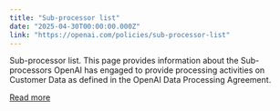 ```yaml
---
title: "Sub-processor list"
date: "2025-04-30T00:00:00.000Z"
link: "https://openai.com/policies/sub-processor-list"
---
```


Sub-processor list. This page provides information about the Sub-processors OpenAI has engaged to provide processing activities on Customer Data as defined in the OpenAI Data Processing Agreement.

[Read more](https://openai.com/policies/sub-processor-list)
